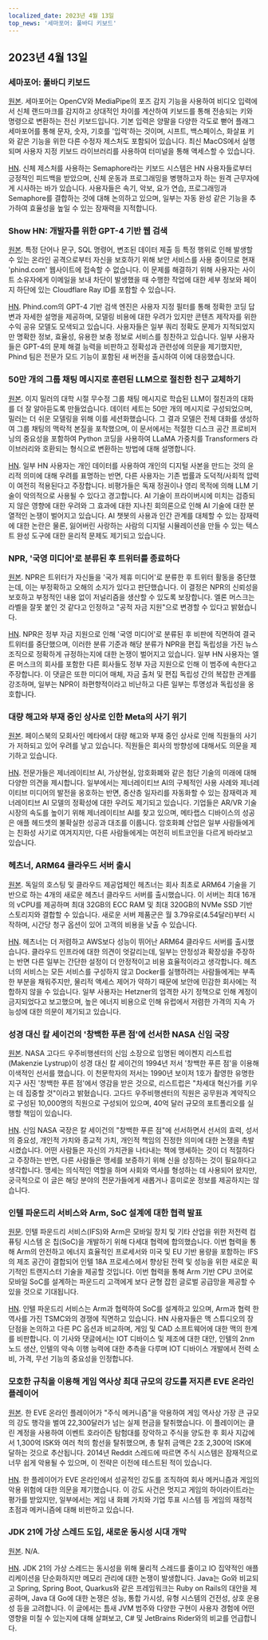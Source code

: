 ```yaml
---
localized_date: 2023년 4월 13일
top_news: '세마포어: 풀바디 키보드'
---
```




<CallToAction />

<Steps>

## 2023년 4월 13일

### 세마포어: 풀바디 키보드

[원본](https://github.com/everythingishacked/Semaphore).
세마포어는 OpenCV와 MediaPipe의 포즈 감지 기능을 사용하여 비디오 입력에서 신체 랜드마크를 감지하고 상대적인 차이를 계산하여 키보드를 통해 전송되는 키와 명령으로 변환하는 전신 키보드입니다. 기본 입력은 양팔을 다양한 각도로 뻗어 플래그 세마포어를 통해 문자, 숫자, 기호를 '입력'하는 것이며, 시프트, 백스페이스, 화살표 키와 같은 기능을 위한 다른 수정자 제스처도 포함되어 있습니다. 최신 MacOS에서 실행되며 사용자 지정 키보드 라이브러리를 사용하여 터미널을 통해 액세스할 수 있습니다.

[HN](http://news.ycombinator.com/item?id=35536550).
신체 제스처를 사용하는 Semaphore라는 키보드 시스템은 HN 사용자들로부터 긍정적인 피드백을 받았으며, 신체 운동과 프로그래밍을 병행하고자 하는 원격 근무자에게 시사하는 바가 있습니다. 사용자들은 속기, 악보, 요가 연습, 프로그래밍과 Semaphore를 결합하는 것에 대해 논의하고 있으며, 일부는 자동 완성 같은 기능을 추가하여 효율성을 높일 수 있는 잠재력을 지적합니다.

### Show HN: 개발자를 위한 GPT-4 기반 웹 검색

[원본](https://www.phind.com).
특정 단어나 문구, SQL 명령어, 변조된 데이터 제출 등 특정 행위로 인해 발생할 수 있는 온라인 공격으로부터 자신을 보호하기 위해 보안 서비스를 사용 중이므로 현재 'phind.com' 웹사이트에 접속할 수 없습니다. 이 문제를 해결하기 위해 사용자는 사이트 소유자에게 이메일을 보내 차단이 발생했을 때 수행한 작업에 대한 세부 정보와 페이지 하단에 있는 Cloudflare Ray ID를 포함할 수 있습니다.

[HN](http://news.ycombinator.com/item?id=35543668).
Phind.com의 GPT-4 기반 검색 엔진은 사용자 지정 필터를 통해 정확한 코딩 답변과 자세한 설명을 제공하며, 모델링 비용에 대한 우려가 있지만 콘텐츠 제작자를 위한 수익 공유 모델도 모색되고 있습니다. 사용자들은 일부 쿼리 정확도 문제가 지적되었지만 명확한 정보, 효율성, 유용한 보충 정보로 서비스를 칭찬하고 있습니다. 일부 사용자들은 GPT-4의 문제 해결 능력을 비판하고 정확성과 관련성에 의문을 제기했지만, Phind 팀은 전문가 모드 기능이 포함된 새 버전을 출시하여 이에 대응했습니다.

### 50만 개의 그룹 채팅 메시지로 훈련된 LLM으로 절친한 친구 교체하기

[원본](https://www.izzy.co/blogs/robo-boys.html).
이지 밀러의 대학 시절 무수정 그룹 채팅 메시지로 학습된 LLM이 절친과의 대화를 더 잘 알아듣도록 만들었습니다. 데이터 세트는 50만 개의 메시지로 구성되었으며, 밀러는 더 쉬운 모델링을 위해 이를 세션화했습니다. 그 결과 모델은 전체 대화를 생성하여 그룹 채팅의 맥락적 본질을 포착했으며, 이 문서에서는 적절한 디스크 공간 프로비저닝의 중요성을 포함하여 Python 코딩을 사용하여 LLaMA 가중치를 Transformers 라이브러리와 호환되는 형식으로 변환하는 방법에 대해 설명합니다.

[HN](http://news.ycombinator.com/item?id=35540154).
일부 HN 사용자는 개인 데이터를 사용하여 개인의 디지털 사본을 만드는 것의 윤리적 의미에 대해 우려를 표명하는 반면, 다른 사용자는 기존 법률과 도덕적/사회적 압력이 여전히 적용된다고 주장합니다. 비평가들은 독재 정권이나 영리 목적에 의해 LLM 기술이 악의적으로 사용될 수 있다고 경고합니다. AI 기술이 프라이버시에 미치는 검증되지 않은 영향에 대한 우려와 그 효과에 대한 지나친 회의론으로 인해 AI 기술에 대한 분열적인 논쟁이 벌어지고 있습니다. AI 챗봇의 사용과 인간 관계를 대체할 수 있는 잠재력에 대한 논란은 물론, 잃어버린 사랑하는 사람의 디지털 시뮬레이션을 만들 수 있는 텍스트 완성 도구에 대한 윤리적 문제도 제기되고 있습니다.

### NPR, '국영 미디어'로 분류된 후 트위터를 종료하다

[원본](https://www.wbur.org/npr/1169269161/npr-leaves-twitter-government-funded-media-label).
NPR은 트위터가 자신들을 '국가 제휴 미디어'로 분류한 후 트위터 활동을 중단했는데, 이는 부정확하고 오해의 소지가 있다고 판단했습니다. 이 결정은 NPR의 신뢰성을 보호하고 부정적인 내용 없이 저널리즘을 생산할 수 있도록 보장합니다. 엘론 머스크는 라벨을 잘못 붙인 것 같다고 인정하고 "공적 자금 지원"으로 변경할 수 있다고 밝혔습니다.

[HN](http://news.ycombinator.com/item?id=35539280).
NPR은 정부 자금 지원으로 인해 '국영 미디어'로 분류된 후 비판에 직면하여 결국 트위터를 중단했으며, 이러한 분류 기준과 해당 분류가 NPR을 편집 독립성을 가진 뉴스 조직으로 정확하게 규정하는지에 대한 논쟁이 벌어지고 있습니다. 일부 HN 사용자는 엘론 머스크의 회사를 포함한 다른 회사들도 정부 자금 지원으로 인해 이 범주에 속한다고 주장합니다. 이 댓글은 또한 미디어 매체, 자금 출처 및 편집 독립성 간의 복잡한 관계를 강조하며, 일부는 NPR이 좌편향적이라고 비난하고 다른 일부는 투명성과 독립성을 옹호합니다.

### 대량 해고와 부재 중인 상사로 인한 Meta의 사기 위기

[원본](https://www.nytimes.com/2023/04/12/technology/meta-layoffs-employees-management.html).
페이스북의 모회사인 메타에서 대량 해고와 부재 중인 상사로 인해 직원들의 사기가 저하되고 있어 우려를 낳고 있습니다. 직원들은 회사의 방향성에 대해서도 의문을 제기하고 있습니다.

[HN](http://news.ycombinator.com/item?id=35537813).
전문가들은 제너레이티브 AI, 가상현실, 암호화폐와 같은 첨단 기술의 미래에 대해 다양한 의견을 제시합니다. 일부에서는 제너레이티브 AI의 구체적인 사용 사례와 제너레이티브 미디어의 발전을 옹호하는 반면, 중산층 일자리를 자동화할 수 있는 잠재력과 제너레이티브 AI 모델의 정확성에 대한 우려도 제기되고 있습니다. 기업들은 AR/VR 기술 시장의 속도를 높이기 위해 제너레이티브 AI를 찾고 있으며, 메타랩스 디바이스의 성공은 애플 헤드셋의 불확실한 성공과 대조를 이룹니다. 암호화폐 산업은 일부 사람들에게는 친화성 사기로 여겨지지만, 다른 사람들에게는 여전히 비트코인을 다르게 바라보고 있습니다.

### 헤츠너, ARM64 클라우드 서버 출시

[원본](https://www.hetzner.com/press-release/arm64-cloud/).
독일의 호스팅 및 클라우드 제공업체인 헤츠너는 회사 최초로 ARM64 기술을 기반으로 하는 4개의 새로운 헤츠너 클라우드 서버를 출시했습니다. 이 서버는 최대 16개의 vCPU를 제공하며 최대 32GB의 ECC RAM 및 최대 320GB의 NVMe SSD 기반 스토리지와 결합할 수 있습니다. 새로운 서버 제품군은 월 3.79유로(4.54달러)부터 시작하며, 시간당 청구 옵션이 있어 고객의 비용을 낮출 수 있습니다.

[HN](http://news.ycombinator.com/item?id=35540084).
헤츠너는 더 저렴하고 AWS보다 성능이 뛰어난 ARM64 클라우드 서버를 출시했습니다. 클라우드 인프라에 대한 의견이 엇갈리는데, 일부는 안정성과 확장성을 주장하는 반면 다른 일부는 간단한 설정이 더 안정적이고 비용 효율적이라고 생각합니다. 헤츠너의 서비스는 모든 서비스를 구성하지 않고 Docker를 실행하려는 사람들에게는 부족한 부분을 채워주지만, 물리적 액세스 제어가 약하기 때문에 보안에 민감한 회사에는 적합하지 않을 수 있습니다. 일부 사용자는 Hetzner의 엄격한 사기 정책으로 인해 계정이 금지되었다고 보고했으며, 높은 에너지 비용으로 인해 유럽에서 저렴한 가격의 지속 가능성에 대한 의문이 제기되고 있습니다.

### 성경 대신 칼 세이건의 '창백한 푸른 점'에 선서한 NASA 신임 국장

[원본](https://www.independent.co.uk/space/nasa-director-carl-sagan-oath-b2317698.html).
NASA 고다드 우주비행센터의 신임 소장으로 임명된 메이켄지 리스트럽(Makenzie Lystrup)이 성경 대신 칼 세이건의 1994년 저서 '창백한 푸른 점'을 이용해 이색적인 선서를 했습니다. 이 천문학자의 저서는 1990년 보이저 1호가 촬영한 유명한 지구 사진 '창백한 푸른 점'에서 영감을 받은 것으로, 리스트럽은 "차세대 혁신가를 키우는 데 집중할 것"이라고 밝혔습니다. 고다드 우주비행센터의 직원은 공무원과 계약직으로 구성된 10,000명의 직원으로 구성되어 있으며, 40억 달러 규모의 포트폴리오를 실행할 책임이 있습니다.

[HN](http://news.ycombinator.com/item?id=35536612).
신임 NASA 국장은 칼 세이건의 "창백한 푸른 점"에 선서하면서 선서의 효력, 성서의 중요성, 개인적 가치와 종교적 가치, 개인적 책임의 진정한 의미에 대한 논쟁을 촉발시켰습니다. 어떤 사람들은 자신의 가치관을 나타내는 책에 맹세하는 것이 더 적절하다고 주장하는 반면, 다른 사람들은 맹세를 보증하기 위해 신을 상징하는 것이 필요하다고 생각합니다. 맹세는 의식적인 역할을 하며 사회와 역사를 형성하는 데 사용되어 왔지만, 궁극적으로 이 글은 해당 분야의 전문가들에게 새롭거나 흥미로운 정보를 제공하지는 않습니다.

### 인텔 파운드리 서비스와 Arm, SoC 설계에 대한 협력 발표

[원문](https://www.intel.com/content/www/us/en/newsroom/news/intel-foundry-arm-announce-multigeneration-collaboration-leading-edge-soc-design.html).
인텔 파운드리 서비스(IFS)와 Arm은 모바일 장치 및 기타 산업을 위한 저전력 컴퓨팅 시스템 온 칩(SoC)을 개발하기 위해 다세대 협력에 합의했습니다. 이번 협력을 통해 Arm의 안전하고 에너지 효율적인 프로세서와 미국 및 EU 기반 용량을 포함하는 IFS의 제조 공간이 결합되어 인텔 18A 프로세스에서 향상된 전력 및 성능을 위한 새로운 획기적인 트랜지스터 기술을 제공할 것입니다. 이번 협력을 통해 Arm 기반 CPU 코어로 모바일 SoC를 설계하는 파운드리 고객에게 보다 균형 잡힌 글로벌 공급망을 제공할 수 있을 것으로 기대됩니다.

[HN](http://news.ycombinator.com/item?id=35539057).
인텔 파운드리 서비스는 Arm과 협력하여 SoC를 설계하고 있으며, Arm과 협력 한 역사를 가진 TSMC와의 경쟁에 직면하고 있습니다. HN 사용자들은 맥 스튜디오의 장단점을 논의하고 다른 PC 옵션과 비교하며, 게임 및 CAD 소프트웨어에 대한 맥의 한계를 비판합니다. 이 기사와 댓글에서는 IOT 디바이스 및 제조에 대한 대안, 인텔의 2nm 노드 생산, 인텔의 약속 이행 능력에 대한 추측을 다루며 IOT 디바이스 개발에서 전력 소비, 가격, 무선 기능의 중요성을 인정합니다.

### 모호한 규칙을 이용해 게임 역사상 최대 규모의 강도를 저지른 EVE 온라인 플레이어

[원본](https://www.pcgamer.com/eve-online-player-uses-obscure-rule-to-pull-off-the-biggest-heist-in-the-games-history/).
한 EVE 온라인 플레이어가 "주식 메커니즘"을 악용하여 게임 역사상 가장 큰 규모의 강도 행각을 벌여 22,300달러가 넘는 실제 현금을 탈취했습니다. 이 플레이어는 클린 계정을 사용하여 이벤트 호라이즌 탐험대를 장악하고 주식을 양도한 후 회사 지갑에서 1,300억 ISK와 여러 척의 함선을 탈취했으며, 총 탈취 금액은 2조 2,300억 ISK에 달하는 것으로 추산됩니다. 2014년 Reddit 스레드에 따르면 주식 시스템은 잠재적으로 너무 쉽게 악용될 수 있으며, 이 전략은 이전에 테스트된 적이 있습니다.

[HN](http://news.ycombinator.com/item?id=35533711).
한 플레이어가 EVE 온라인에서 성공적인 강도를 조직하여 회사 메커니즘과 게임의 악용 위험에 대한 의문을 제기했습니다. 이 강도 사건은 멋지고 게임의 하이라이트라는 평가를 받았지만, 일부에서는 게임 내 화폐 가치와 기업 투표 시스템 등 게임의 재정적 초점과 메커니즘에 대해 비판하고 있습니다.

### JDK 21에 가상 스레드 도입, 새로운 동시성 시대 개막

[원본](https://www.infoq.com/news/2023/04/virtual-threads-arrives-jdk21/).
N/A.

[HN](http://news.ycombinator.com/item?id=35535906).
JDK 21의 가상 스레드는 동시성을 위해 물리적 스레드를 줄이고 IO 집약적인 애플리케이션을 단순화하지만 메모리 관리에 대한 논쟁이 발생합니다. Java는 Go와 비교되고 Spring, Spring Boot, Quarkus와 같은 프레임워크는 Ruby on Rails의 대안을 제공하며, Java 대 Go에 대한 논쟁은 성능, 통합 가시성, 유형 시스템의 건전성, 상호 운용성 등을 고려합니다. 이 글에서는 틈새 JVM 범주와 다양한 구현이 사용자 경험에 어떤 영향을 미칠 수 있는지에 대해 살펴보고, C# 및 JetBrains Rider와의 비교를 언급합니다.

</Steps>
